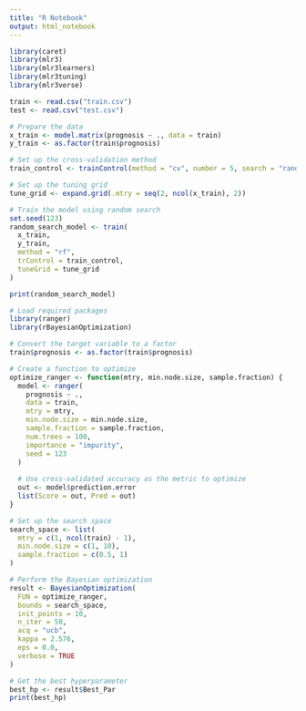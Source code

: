 ---
title: "R Notebook"
output: html_notebook
---

```{r}
library(caret)
library(mlr3)
library(mlr3learners)
library(mlr3tuning)
library(mlr3verse)

train <- read.csv("train.csv")
test <- read.csv("test.csv")

```

```{r}
# Prepare the data
x_train <- model.matrix(prognosis ~ ., data = train)
y_train <- as.factor(train$prognosis)

# Set up the cross-validation method
train_control <- trainControl(method = "cv", number = 5, search = "random")

# Set up the tuning grid
tune_grid <- expand.grid(.mtry = seq(2, ncol(x_train), 2))

# Train the model using random search
set.seed(123)
random_search_model <- train(
  x_train,
  y_train,
  method = "rf",
  trControl = train_control,
  tuneGrid = tune_grid
)

print(random_search_model)

```

```{r}
# Load required packages
library(ranger)
library(rBayesianOptimization)

# Convert the target variable to a factor
train$prognosis <- as.factor(train$prognosis)

# Create a function to optimize
optimize_ranger <- function(mtry, min.node.size, sample.fraction) {
  model <- ranger(
    prognosis ~ .,
    data = train,
    mtry = mtry,
    min.node.size = min.node.size,
    sample.fraction = sample.fraction,
    num.trees = 100,
    importance = "impurity",
    seed = 123
  )
  
  # Use cross-validated accuracy as the metric to optimize
  out <- model$prediction.error
  list(Score = out, Pred = out)
}

# Set up the search space
search_space <- list(
  mtry = c(1, ncol(train) - 1),
  min.node.size = c(1, 10),
  sample.fraction = c(0.5, 1)
)

# Perform the Bayesian optimization
result <- BayesianOptimization(
  FUN = optimize_ranger,
  bounds = search_space,
  init_points = 10,
  n_iter = 50,
  acq = "ucb",
  kappa = 2.576,
  eps = 0.0,
  verbose = TRUE
)

# Get the best hyperparameter
best_hp <- result$Best_Par
print(best_hp)

```

